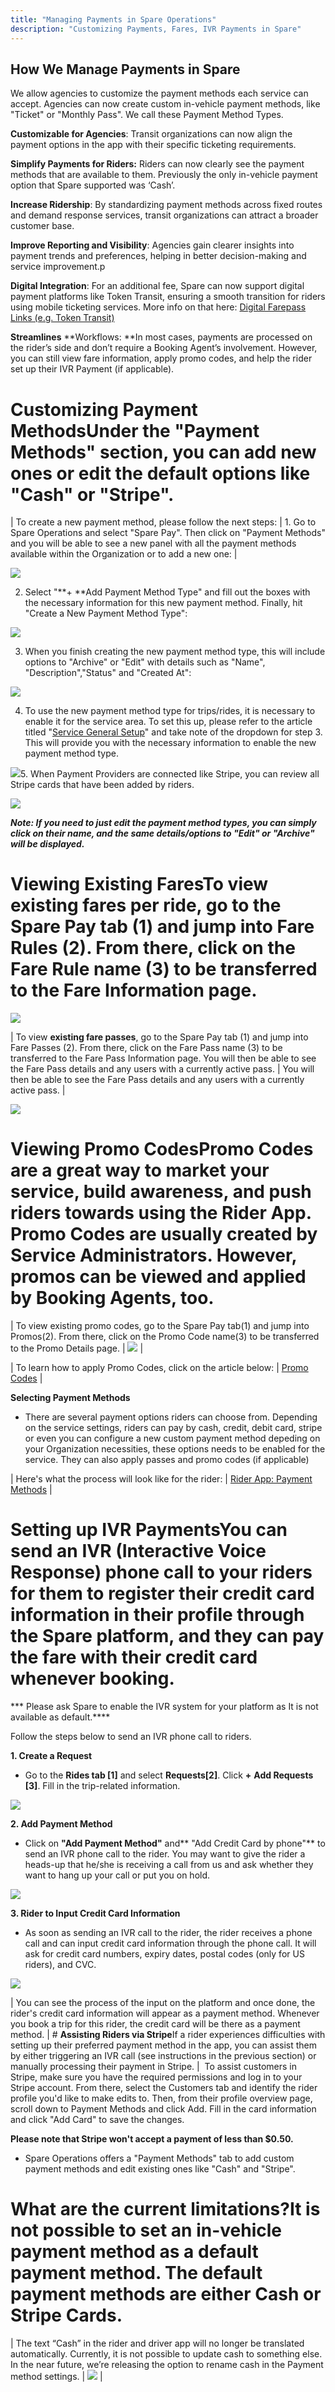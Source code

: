 ```yaml
---
title: "Managing Payments in Spare Operations"
description: "Customizing Payments, Fares, IVR Payments in Spare"
---
```


## How We Manage Payments in Spare

We allow agencies to customize the payment methods each service can accept. Agencies can now create custom in-vehicle payment methods, like "Ticket" or "Monthly Pass". We call these Payment Method Types. 

**Customizable for Agencies**: Transit organizations can now align the payment options in the app with their specific ticketing requirements.

**Simplify Payments for Riders:** Riders can now clearly see the payment methods that are available to them. Previously the only in-vehicle payment option that Spare supported was ‘Cash’.

**Increase Ridership**: By standardizing payment methods across fixed routes and demand response services, transit organizations can attract a broader customer base.

**Improve Reporting and Visibility**: Agencies gain clearer insights into payment trends and preferences, helping in better decision-making and service improvement.p

**Digital Integration**: For an additional fee, Spare can now support digital payment platforms like Token Transit, ensuring a smooth transition for riders using mobile ticketing services. More info on that here: [Digital Farepass Links (e.g. Token Transit)](https://www.notion.so/Digital-Farepass-Links-e-g-Token-Transit-a3eff4ef32624dd9a24c0d059d2e7fc5?pvs=21)

**Streamlines** **Workflows: **In most cases, payments are processed on the rider’s side and don’t require a Booking Agent’s involvement. However, you can still view fare information, apply promo codes, and help the rider set up their IVR Payment (if applicable).

# Customizing Payment MethodsUnder the "Payment Methods" section, you can add new ones or edit the default options like "Cash" or "Stripe". 

| To create a new payment method, please follow the next steps: | 1. Go to Spare Operations and select "Spare Pay". Then click on "Payment Methods" and you will be able to see a new panel with all the payment methods available within the Organization or to add a new one: |

![](https://downloads.intercomcdn.com/i/o/1039970186/c8ceceef0b93ab0872ff6f5b/image.png?expires=1753820100&signature=bdfb18b656aabd93345b556a4a98c876d1ff9dc6bc19b78b31ecbb9e3eb905fa&req=dSAkH8B5nYBXX%2FMW1HO4zdr5n48ReHINWOIeBjt6SxXBrgn4UOwoxLiw7kSr%0AvJJz%0A)

2. Select "**+ **Add Payment Method Type" and fill out the boxes with the necessary information for this new payment method. Finally, hit "Create a New Payment Method Type":

![](https://downloads.intercomcdn.com/i/o/1039968787/39b53b734c758181b9580bfa/image.png?expires=1753820100&signature=bae1d65d85e4f582313aee10d751ddf9007c1e81c5aa9f6111e173f07e43f611&req=dSAkH8B4lYZXXvMW1HO4zTdnh4jfdaqSawIPAao%2BKOBh78u2J665cDTkWJTV%0A1CrD%0A)

3. When you finish creating the new payment method type, this will include options to "Archive" or "Edit" with details such as "Name", "Description","Status" and "Created At":

![](https://downloads.intercomcdn.com/i/o/1039968607/3b2d49030c650ecaa1bfc8bc/image.png?expires=1753820100&signature=96ae79fc6b69558c336e85f4a11531964390459ee16910cdcd8c5aef0b2640ad&req=dSAkH8B4lYdfXvMW1HO4zdSrNfkxsZpUr%2FT6mCMlxnOrj1OXOdHjQmh%2Bh%2BSN%0ADQ0g%0A)

4. To use the new payment method type for trips/rides, it is necessary to enable it for the service area. To set this up, please refer to the article titled "[Service General Setup](https://help.sparelabs.com/en/articles/8988085-service-general-setup)" and take note of the dropdown for step 3. This will provide you with the necessary information to enable the new payment method type.  

![](https://downloads.intercomcdn.com/i/o/1039973767/1e87d899af2a0aff95a4f261/image.png?expires=1753820100&signature=f6f4a75196ac9c1515ce44753362cecc315c212ae369680fcc226fd7ce098596&req=dSAkH8B5noZZXvMW1HO4ze34NXmOAbP39PROMzSAquBPqIhF4EfPDKXDONb3%0Aff8w%0A)
​
5. When Payment Providers are connected like Stripe, you can review all Stripe cards that have been added by riders. 
​

![](https://downloads.intercomcdn.com/i/o/1039971001/a6dde38f40fb41025daa3b01/image.png?expires=1753820100&signature=677593c167221a222f5b517969878f6c9f6c034745b203371eb94afa135ca563&req=dSAkH8B5nIFfWPMW1HO4zRuHoi6W5enQIknbBFKyHbjlCqWafq22o4i%2FOdPm%0Al7pX%0A)

***Note: If you need to just edit the payment method types, you can simply click on their name, and the same details/options to "Edit" or "Archive" will be displayed.***
​

# **Viewing Existing Fares**To view **existing fares** per ride, go to the Spare Pay tab (1) and jump into Fare Rules (2). From there, click on the Fare Rule name (3) to be transferred to the Fare Information page.

![](https://spare-74fa64f80617.intercom-attachments-1.com/i/o/971484566/79d37e1f47d7077d58d8c74d/D6cH1aMXh2Dc2LLWQiL78fkYILAC0NH01A.png?expires=1753820100&signature=f2df3717a41855b7bb714fac0d6a4bf1db58edd6af22827567c1ab7175923202&req=fScmEsF6mIdZFb4f3HP0gDSqwarON2T%2BYG64ypTal1cjA8XqHP3ijLwq%2BHCc%0APz8%3D%0A)

| To view **existing fare passes**, go to the Spare Pay tab (1) and jump into Fare Passes (2). From there, click on the Fare Pass name (3) to be transferred to the Fare Pass Information page. You will then be able to see the Fare Pass details and any users with a currently active pass. | You will then be able to see the Fare Pass details and any users with a currently active pass. |

![](https://spare-74fa64f80617.intercom-attachments-1.com/i/o/971484567/2a5eecf060707a34d51b4e75/JUIFiP7MPu2bNnBw6q9NL0-1dI475koq9w.png?expires=1753820100&signature=d1278d6bfe869bdbbd4c191f9a03106029bbf872472b16ca1e714fd2228fd1cd&req=fScmEsF6mIdYFb4f3HP0gAX8Uvgi3Kbqw%2BJ60l5k5gXu3XUO%2BIgg%2Fszm64I1%0ABtQ%3D%0A)

# **Viewing Promo Codes**Promo Codes are a great way to market your service, build awareness, and push riders towards using the Rider App. Promo Codes are usually created by Service Administrators. However, promos can be viewed and applied by Booking Agents, too.

| To view existing promo codes, go to the Spare Pay tab(1) and jump into Promos(2). From there, click on the Promo Code name(3) to be transferred to the Promo Details page. | ![](https://spare-74fa64f80617.intercom-attachments-1.com/i/o/971484574/545f4598cd880a3f72764b3f/_Tx-SptqEXB3AnGlxsEjMaatiOsk8yg-2Q.png?expires=1753820100&signature=a3bdcf1bb2de5603b07a9a3c42dd0495441d1dc094dd490e5bfa760a902c765b&req=fScmEsF6mIZbFb4f3HP0gCle4qqaNELCy03ZO69nhDxE%2FMoUT6OR616eQwds%0AswU%3D%0A) |

| To learn how to apply Promo Codes, click on the article below: | [Promo Codes](https://help.sparelabs.com/en/articles/8988652-creating-and-applying-promo-codes) |

**Selecting Payment Methods**

- There are several payment options riders can choose from. Depending on the service settings, riders can pay by cash, credit, debit card, stripe or even you can configure a new custom payment method depeding on your Organization necessities, these options needs to be enabled for the service. They can also apply passes and promo codes (if applicable)

| Here's what the process will look like for the rider: | [Rider App: Payment Methods](https://help.sparelabs.com/en/articles/8960689-adding-payment-methods) |

# **Setting up IVR Payments**You can send an IVR (Interactive Voice Response) phone call to your riders for them to register their credit card information in their profile through the Spare platform, and they can pay the fare with their credit card whenever booking.

*** Please ask Spare to enable the IVR system for your platform as It is not available as default.****

Follow the steps below to send an IVR phone call to riders.

**1. Create a Request**

- Go to the **Rides tab [1]** and select **Requests[2]**. Click **+** **Add Requests [3]**. Fill in the trip-related information.

![](https://spare-74fa64f80617.intercom-attachments-1.com/i/o/971484575/0593c039a99846040d69c0f0/po4gg9N_JJ-iTS5_pf9ADO4q5Wf-csmN6g.png?expires=1753820100&signature=d915db97bf9d138d95f1066d3cbab7f16f0e98b405ce3a721d70da1442998340&req=fScmEsF6mIZaFb4f3HP0gDgdoyXUvWFMsdvjRx%2F1yWUWikmr9dpZU4RcMs95%0Ayoo%3D%0A)

**2. Add Payment Method**

- Click on **"Add Payment Method"** and** "Add Credit Card by phone"** to send an IVR phone call to the rider. You may want to give the rider a heads-up that he/she is receiving a call from us and ask whether they want to hang up your call or put you on hold.

![](https://spare-74fa64f80617.intercom-attachments-1.com/i/o/971484578/92b2fef935246a3c3d0403ee/3QHEATUsQUpBocrh9mEY8kAEFUN8FZlmVQ.png?expires=1753820100&signature=87d722969bbb4c7a76e6dcb9abefcd582a89968a654faba1986272c5edf89c34&req=fScmEsF6mIZXFb4f3HP0gM5z8M8OGVVShP%2Bh9%2FxDwhEXuGLJSvMJdrCeNiu9%0Ay%2BE%3D%0A)

**3. Rider to Input Credit Card Information**

- As soon as sending an IVR call to the rider, the rider receives a phone call and can input credit card information through the phone call. It will ask for credit card numbers, expiry dates, postal codes (only for US riders), and CVC.

![](https://spare-74fa64f80617.intercom-attachments-1.com/i/o/971484582/aa52fd1c89da7386e47ab110/b-HlrKshDP62Wu9KD7zJpmCUFbhGSBScVg.png?expires=1753820100&signature=18fba8baf5e7512fb6314924425dca985423d7ba3c884b14585437e5c057dd8b&req=fScmEsF6mIldFb4f3HP0gO38s2gV%2FjYBauCOhCrSt%2BDsBifcqwgIfg9JubBE%0AMNw%3D%0A)

| You can see the process of the input on the platform and once done, the rider's credit card information will appear as a payment method. Whenever you book a trip for this rider, the credit card will be there as a payment method. | # **Assisting Riders via Stripe**If a rider experiences difficulties with setting up their preferred payment method in the app, you can assist them by either triggering an IVR call (see instructions in the previous section) or manually processing their payment in Stripe. |
​
To assist customers in Stripe, make sure you have the required permissions and log in to your Stripe account. From there, select the Customers tab and identify the rider profile you'd like to make edits to. Then, from their profile overview page, scroll down to Payment Methods and click Add. Fill in the card information and click "Add Card" to save the changes.

**Please note that Stripe won't accept a payment of less than $0.50.**

- Spare Operations offers a "Payment Methods" tab to add custom payment methods and edit existing ones like "Cash" and "Stripe". 

# What are the current limitations?It is not possible to set an in-vehicle payment method as a default payment method. The default payment methods are either Cash or Stripe Cards.

| The text “Cash” in the rider and driver app will no longer be translated automatically. Currently, it is not possible to update cash to something else. In the near future, we’re releasing the option to rename cash in the Payment method settings. | ![](https://downloads.intercomcdn.com/i/o/1039965113/fb4fc10e0182db525b3790bc/image.png?expires=1753820100&signature=0c11e8e11e42e1256fedd7218a2be1836d54a337745cd4b8a65e49a0538c19b0&req=dSAkH8B4mIBeWvMW1HO4zbU5UtSsbSTfS4QW7R%2Bx1zskMHYYO2Q7JTKeOheJ%0AP6al%0A) |
